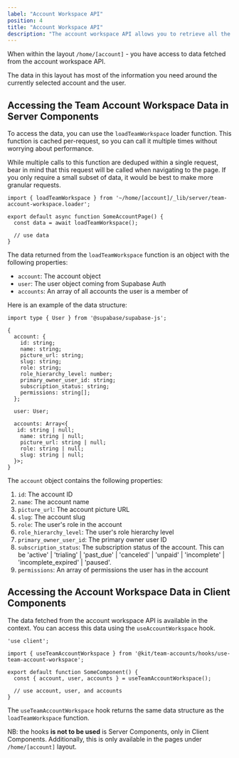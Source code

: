 ```yaml
---
label: "Account Workspace API"
position: 4
title: "Account Workspace API"
description: "The account workspace API allows you to retrieve all the data related to the current account."
---
```


When within the layout `/home/[account]` - you have access to data fetched from the account workspace API.

The data in this layout has most of the information you need around the currently selected account and the user.

## Accessing the Team Account Workspace Data in Server Components

To access the data, you can use the `loadTeamWorkspace` loader function. This function is cached per-request, so you can call it multiple times without worrying about performance.

While multiple calls to this function are deduped within a single request, bear in mind that this request will be called when navigating to the page. If you only require a small subset of data, it would be best to make more granular requests.

```tsx
import { loadTeamWorkspace } from '~/home/[account]/_lib/server/team-account-workspace.loader';

export default async function SomeAccountPage() {
  const data = await loadTeamWorkspace();

  // use data
}
```

The data returned from the `loadTeamWorkspace` function is an object with the following properties:

- `account`: The account object
- `user`: The user object coming from Supabase Auth
- `accounts`: An array of all accounts the user is a member of

Here is an example of the data structure:

```tsx
import type { User } from '@supabase/supabase-js';

{
  account: {
    id: string;
    name: string;
    picture_url: string;
    slug: string;
    role: string;
    role_hierarchy_level: number;
    primary_owner_user_id: string;
    subscription_status: string;
    permissions: string[];
  };

  user: User;

  accounts: Array<{
   id: string | null;
    name: string | null;
    picture_url: string | null;
    role: string | null;
    slug: string | null;
  }>;
}
```

The `account` object contains the following properties:
1. `id`: The account ID
2. `name`: The account name
3. `picture_url`: The account picture URL
4. `slug`: The account slug
5. `role`: The user's role in the account
6. `role_hierarchy_level`: The user's role hierarchy level
7. `primary_owner_user_id`: The primary owner user ID
8. `subscription_status`: The subscription status of the account. This can be 'active' | 'trialing' | 'past_due' | 'canceled' | 'unpaid' | 'incomplete' | 'incomplete_expired' | 'paused'.
9. `permissions`: An array of permissions the user has in the account

## Accessing the Account Workspace Data in Client Components

The data fetched from the account workspace API is available in the context. You can access this data using the `useAccountWorkspace` hook.

```tsx
'use client';

import { useTeamAccountWorkspace } from '@kit/team-accounts/hooks/use-team-account-workspace';

export default function SomeComponent() {
  const { account, user, accounts } = useTeamAccountWorkspace();

  // use account, user, and accounts
}
```

The `useTeamAccountWorkspace` hook returns the same data structure as the `loadTeamWorkspace` function.

NB: the hooks **is not to be used** is Server Components, only in Client Components. Additionally, this is only available in the pages under `/home/[account]` layout.